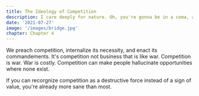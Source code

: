 ```yaml
---
title: The Ideology of Competition 
description: I care deeply for nature. Oh, you're gonna be in a coma, all right. He'll want to use your yacht, and I don't want this thing smelling like fish. Get me a vodka rocks. And a piece of toast. No! I was ashamed to be SEEN with you. I like being with you.
date: '2021-07-27'
image: '/images/bridge.jpg'
chapter: Chapter 4
---
```


We preach competition, internalize its necessity, and enact its commandements. It's competition not business that is like war. Competition is war. War is costly. Competition can make people hallucinate opportunities where none exist. 

If you can recorgnize competition as a destructive force instead of a sign of value, you're already more sane than most. 

